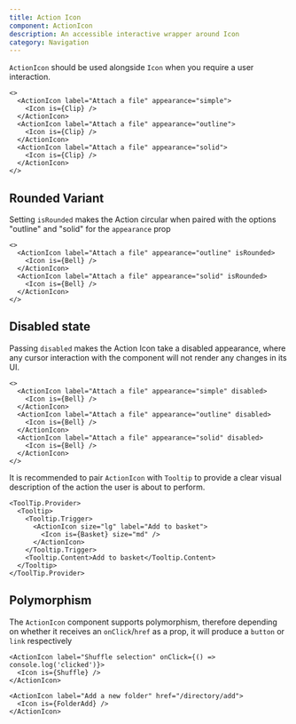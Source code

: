 ```yaml
---
title: Action Icon
component: ActionIcon
description: An accessible interactive wrapper around Icon
category: Navigation
---
```


`ActionIcon` should be used alongside `Icon` when you require a user interaction.

```tsx preview
<>
  <ActionIcon label="Attach a file" appearance="simple">
    <Icon is={Clip} />
  </ActionIcon>
  <ActionIcon label="Attach a file" appearance="outline">
    <Icon is={Clip} />
  </ActionIcon>
  <ActionIcon label="Attach a file" appearance="solid">
    <Icon is={Clip} />
  </ActionIcon>
</>
```

## Rounded Variant

Setting `isRounded` makes the Action circular when paired with the options "outline" and "solid" for the `appearance` prop

```tsx preview
<>
  <ActionIcon label="Attach a file" appearance="outline" isRounded>
    <Icon is={Bell} />
  </ActionIcon>
  <ActionIcon label="Attach a file" appearance="solid" isRounded>
    <Icon is={Bell} />
  </ActionIcon>
</>
```

## Disabled state

Passing `disabled` makes the Action Icon take a disabled appearance, where any cursor interaction with the component will not render any changes in its UI.

```tsx preview
<>
  <ActionIcon label="Attach a file" appearance="simple" disabled>
    <Icon is={Bell} />
  </ActionIcon>
  <ActionIcon label="Attach a file" appearance="outline" disabled>
    <Icon is={Bell} />
  </ActionIcon>
  <ActionIcon label="Attach a file" appearance="solid" disabled>
    <Icon is={Bell} />
  </ActionIcon>
</>
```

It is recommended to pair `ActionIcon` with `Tooltip` to provide a clear visual description of the action the user is about to perform.

```tsx preview
<ToolTip.Provider>
  <Tooltip>
    <Tooltip.Trigger>
      <ActionIcon size="lg" label="Add to basket">
        <Icon is={Basket} size="md" />
      </ActionIcon>
    </Tooltip.Trigger>
    <Tooltip.Content>Add to basket</Tooltip.Content>
  </Tooltip>
</ToolTip.Provider>
```

## Polymorphism

The `ActionIcon` component supports polymorphism, therefore depending on whether it receives an `onClick`/`href` as a prop, it will produce a `button` or `link` respectively

```tsx preview
<ActionIcon label="Shuffle selection" onClick={() => console.log('clicked')}>
  <Icon is={Shuffle} />
</ActionIcon>
```

```tsx preview
<ActionIcon label="Add a new folder" href="/directory/add">
  <Icon is={FolderAdd} />
</ActionIcon>
```
